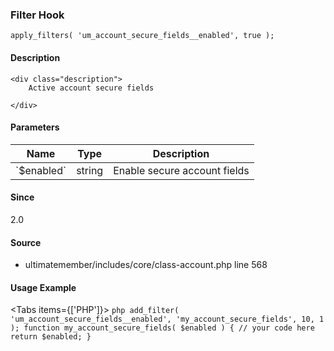
<UMBreadCrumb type="filter"/>

### Filter Hook    
    
```
apply_filters( 'um_account_secure_fields__enabled', true );
```

#### Description
    <div class="description">
        Active account secure fields
 
    </div>

#### Parameters
            
<table className="table-auto mt-2 border dark:border-gray-500 p-5 text-sm text-left">
<thead>
<tr>
<th  className="px-3">Name</th>
<th  className="px-3">Type</th>
<th  className="px-3">Description</th>
</tr>
</thead>
<tbody>
               <tr >
               <td className="px-3 py-2">`$enabled`</td>
               <td className="px-3 py-2">string</td>
               <td className="px-3 py-2 text-sm">Enable secure account fields</td>
               </tr>
</tbody>
</table>

#### Since
<div class="description">
2.0
</div>

#### Source
  - <Link href="https://github.com/ultimatemember/ultimatemember/tree/2.5.0/includes/core/class-account.php#L568">ultimatemember/includes/core/class-account.php</Link> <Link href="https://github.com/ultimatemember/ultimatemember/tree/2.5.0/includes/core/class-account.php#L568">line 568</Link>



#### Usage Example

<Tabs items={['PHP']}>
    <Tab>
    ```php
    add_filter( 'um_account_secure_fields__enabled', 'my_account_secure_fields', 10, 1 );
 function my_account_secure_fields( $enabled ) {
     // your code here
     return $enabled;
 }
    ```
    </Tab>
</Tabs>